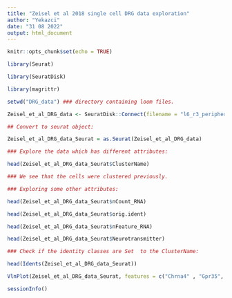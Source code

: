 ---
title: "Zeisel et al 2018 single cell DRG data exploration"
author: "Yekazci"
date: "31 08 2022"
output: html_document
---

```{r setup, include=FALSE}
knitr::opts_chunk$set(echo = TRUE)
```

```{r}

library(Seurat)

library(SeuratDisk)

library(magrittr)

setwd("DRG_data") ### directory containing loom files.

Zeisel_et_al_DRG_data <- SeuratDisk::Connect(filename = "l6_r3_peripheral_sensory_neurons_one_column_per_cell.loom", mode = "r")

## Convert to seurat object:

Zeisel_et_al_DRG_data_Seurat = as.Seurat(Zeisel_et_al_DRG_data)

### Explore the data which has different attributes:

head(Zeisel_et_al_DRG_data_Seurat$ClusterName)

### We see that the cells were clustered previously.

### Exploring some other attributes: 

head(Zeisel_et_al_DRG_data_Seurat$nCount_RNA)

head(Zeisel_et_al_DRG_data_Seurat$orig.ident)

head(Zeisel_et_al_DRG_data_Seurat$nFeature_RNA)

head(Zeisel_et_al_DRG_data_Seurat$Neurotransmitter)

### Check if the identity classes are Set  to the ClusterName:

head(Idents(Zeisel_et_al_DRG_data_Seurat))

VlnPlot(Zeisel_et_al_DRG_data_Seurat, features = c("Chrna4" , "Gpr35", "Mrgpr5", "Mrgpra3", "Mrgprb4"), ncol = 2) ### 2 images in a row.

sessionInfo()


```



